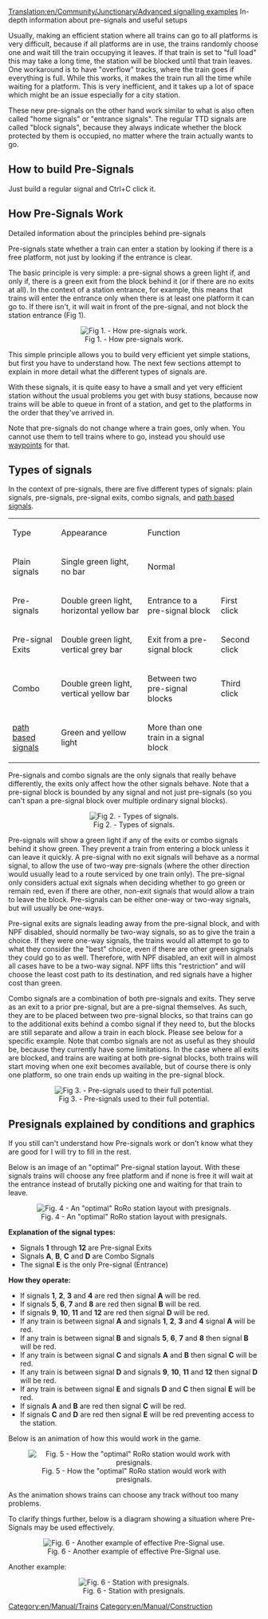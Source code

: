 [[Translation:en/Community/Junctionary/Advanced signalling examples]]
In-depth information about pre-signals and useful setups

Usually, making an efficient station where all trains can go to all platforms is very difficult, because if all platforms are in use, the trains randomly choose one and wait till the train occupying it leaves. If that train is set to "full load" this may take a long time, the station will be blocked until that train leaves. One workaround is to have "overflow" tracks, where the train goes if everything is full. While this works, it makes the train run all the time while waiting for a platform. This is very inefficient, and it takes up a lot of space which might be an issue especially for a city station.

These new pre-signals on the other hand work similar to what is also often called "home signals" or "entrance signals". The regular TTD signals are called "block signals", because they always indicate whether the block protected by them is occupied, no matter where the train actually wants to go.

==How to build Pre-Signals==
Just build a regular signal and Ctrl+C click it.

==How Pre-Signals Work==
Detailed information about the principles behind pre-signals 
 
Pre-signals state whether a train can enter a station by looking if there is a free platform, not just by looking if the entrance is clear. 
 
The basic principle is very simple: a pre-signal shows a green light if, and only if, there is a green exit from the block behind it (or if there are no exits at all). In the context of a station entrance, for example, this means that trains will enter the entrance only when there is at least one platform it can go to. If there isn't, it will wait in front of the pre-signal, and not block the station entrance (Fig 1). 


<center>[[File:en/Presig1.png|center|frame|Fig 1. - How pre-signals work.]]</center>


This simple principle allows you to build very efficient yet simple stations, but first you have to understand how. The next few sections attempt to explain in more detail what the different types of signals are. 
 
With these signals, it is quite easy to have a small and yet very efficient station without the usual problems you get with busy stations, because now trains will be able to queue in front of a station, and get to the platforms in the order that they've arrived in. 
 
Note that pre-signals do not change where a train goes, only when. You cannot use them to tell trains where to go, instead you should use [[en/Manual/Waypoints|waypoints]] for that.

==Types of signals==
 
In the context of pre-signals, there are five different types of signals: plain signals, pre-signals, pre-signal exits, combo signals, and [[en/Archive/Manual/Yet Another PBS Patch|path based signals]].
 

{|
|Type
|Appearance
|Function
|
|-
|Plain signals
|Single green light, no bar
|Normal
|
|-
|Pre-signals
|Double green light, horizontal yellow bar
|Entrance to a pre-signal block
|First click
|-
|Pre-signal Exits
|Double green light, vertical grey bar
|Exit from a pre-signal block
|Second click
|-
|Combo
|Double green light, vertical yellow bar
|Between two pre-signal blocks
|Third click
|-
|[[en/Archive/Manual/Yet Another PBS Patch|path based signals]]
|Green and yellow light
|More than one train in a signal block
|
|}

 
Pre-signals and combo signals are the only signals that really behave differently, the exits only affect how the other signals behave. Note that a pre-signal block is bounded by any signal and not just pre-signals (so you can't span a pre-signal block over multiple ordinary signal blocks).


<center>[[File:en/Presig2.png|center|frame|Fig 2. - Types of signals.]]</center>


Pre-signals will show a green light if any of the exits or combo signals behind it show green. They prevent a train from entering a block unless it can leave it quickly. A pre-signal with no exit signals will behave as a normal signal, to allow the use of two-way pre-signals (where the other direction would usually lead to a route serviced by one train only). The pre-signal only considers actual exit signals when deciding whether to go green or remain red, even if there are other, non-exit signals that would allow a train to leave the block. Pre-signals can be either one-way or two-way signals, but will usually be one-ways. 
 
Pre-signal exits are signals leading away from the pre-signal block, and with NPF disabled, should normally be two-way signals, so as to give the train a choice. If they were one-way signals, the trains would all attempt to go to what they consider the "best" choice, even if there are other green signals they could go to as well. Therefore, with NPF disabled, an exit will in almost all cases have to be a two-way signal. NPF lifts this "restriction" and will choose the least cost path to its destination, and red signals have a higher cost than green.
 
Combo signals are a combination of both pre-signals and exits. They serve as an exit to a prior pre-signal, but are a pre-signal themselves. As such, they are to be placed between two pre-signal blocks, so that trains can go to the additional exits behind a combo signal if they need to, but the blocks are still separate and allow a train in each block. Please see below for a specific example. Note that combo signals are not as useful as they should be, because they currently have some limitations. In the case where all exits are blocked, and trains are waiting at both pre-signal blocks, both trains will start moving when one exit becomes available, but of course there is only one platform, so one train ends up waiting in the pre-signal block. 
 
<center>[[File:en/Community/Junctionary/Presig3.png|center|frame|Fig 3. - Pre-signals used to their full potential.]]</center>

==Presignals explained by conditions and graphics==


If you still can't understand how Pre-signals work or don't know what they are good for I will try to fill in the rest.


Below is an image of an "optimal" Pre-signal station layout.
With these signals trains will choose any free platform and if none is free it will wait at the entrance instead of brutally picking one and waiting for that train to leave.


<center>[[File:en/Community/Junctionary/Station presigs explained more.png|center|frame|Fig. 4 - An "optimal" RoRo station layout with presignals.]]</center>


'''Explanation of the signal types:'''
* Signals '''1''' through '''12''' are Pre-signal Exits
* Signals '''A''', '''B''', '''C''' and '''D''' are Combo Signals
* The signal '''E''' is the only Pre-signal  (Entrance)


'''How they operate:'''
* If signals '''1''', '''2''', '''3''' and '''4''' are red then signal '''A''' will be red.
* If signals '''5''', '''6''', '''7''' and '''8''' are red then signal '''B''' will be red.
* If signals '''9''', '''10''', '''11''' and '''12''' are red then signal '''D''' will be red.
* If any train is between signal '''A''' and signals '''1''', '''2''', '''3''' and '''4''' signal '''A''' will be red.
* If any train is between signal '''B''' and signals '''5''', '''6''', '''7''' and '''8''' then signal '''B''' will be red.
* If any train is between signal '''C''' and signals '''A''' and '''B''' then signal '''C''' will be red.
* If any train is between signal '''D''' and signals '''9''', '''10''', '''11''' and '''12''' then signal '''D''' will be red.
* If any train is between signal '''E''' and signals '''D''' and '''C''' then signal '''E''' will be red.
* If signals '''A''' and '''B''' are red then signal '''C''' will be red.
* If signals '''C''' and '''D''' are red then signal '''E''' will be red preventing access to the station.


Below is an animation of how this would work in the game.


<center>[[File:en/Community/Junctionary/Presigs.gif|center|frame|Fig. 5 - How the "optimal" RoRo station would work with presignals.]]</center>


As the animation shows trains can choose any track without too many problems.

To clarify things further, below is a diagram showing a situation where Pre-Signals may be used effectively.

<center>[[File:en/Pre-SignalUsage2.png|center|frame|Fig. 6 - Another example of effective Pre-Signal use.]]</center>

[[Category:en/Manual/Trains]]
[[Category:en/Manual/Construction]]


Another example:
<center>[[File:en/Community/Junctionary/Station Leave.jpeg|center|frame|Fig. 6 - Station with presignals.]]</center>